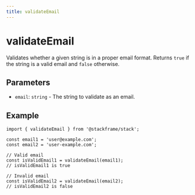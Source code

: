 ```yaml
---
title: validateEmail
---
```


# validateEmail

Validates whether a given string is in a proper email format. Returns `true` if the string is a valid email and `false` otherwise.

## Parameters

- `email`: `string` - The string to validate as an email.

## Example

```tsx
import { validateEmail } from '@stackframe/stack';

const email1 = 'user@example.com';
const email2 = 'user-example.com';

// Valid email
const isValidEmail1 = validateEmail(email1);
// isValidEmail1 is true

// Invalid email
const isValidEmail2 = validateEmail(email2);
// isValidEmail2 is false
```